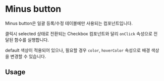
<Meta of={MinusBoxStories}/>

# Minus button

Minus button은 일괄 등록/수정 테이블에만 사용되는 컴포넌트입니다.

클릭시 selected 상태로 전환되는 Checkbox 컴포넌트와 달리 `onClick` 속성으로 전달된 함수를 실행합니다.

default 색상이 적용되어 있으나, 필요할 경우 `color`, `hoverColor` 속성으로 배경 색상을 변경할 수 있습니다.

<Canvas of={MinusBoxStories.Default} />

## Usage


```ts filename="MinusButton"
// default
import { MinusButton } from '@shoplflow/base';

const Example = () => {

    return (
        <MinusButton onChange={() => { console.log('예시입니다') }}/>
    )
}
```

```ts filename="MinusButton"
// color change
import { MinusButton } from '@shoplflow/base';

const Example = () => {

    return (
        <MinusButton color={'shopl300'} hoverColor={'shopl400'} onChange={() => { console.log('예시입니다') }}/>
    )
}
```

<ArgsTable of={MinusBox} />